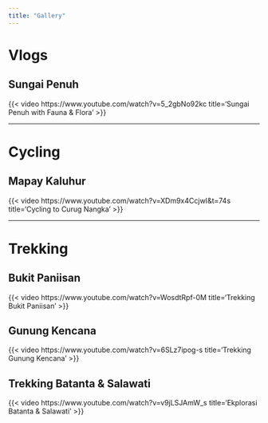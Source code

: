 ---
title: "Gallery"
---

# Vlogs

## Sungai Penuh

{{< video https://www.youtube.com/watch?v=5_2gbNo92kc
    title='Sungai Penuh with Fauna & Flora' 
>}}

------------------------------------------------------------------------

# Cycling

## Mapay Kaluhur

{{< video https://www.youtube.com/watch?v=XDm9x4CcjwI&t=74s
    title='Cycling to Curug Nangka' 
>}}

------------------------------------------------------------------------

# Trekking

## Bukit Paniisan

{{< video https://www.youtube.com/watch?v=WosdtRpf-0M
    title='Trekking Bukit Paniisan' 
>}}

## Gunung Kencana

{{< video https://www.youtube.com/watch?v=6SLz7ipog-s
    title='Trekking Gunung Kencana' 
>}}

## Trekking Batanta & Salawati

{{< video https://www.youtube.com/watch?v=v9jLSJAmW_s
    title='Ekplorasi Batanta & Salawati' 
>}}
